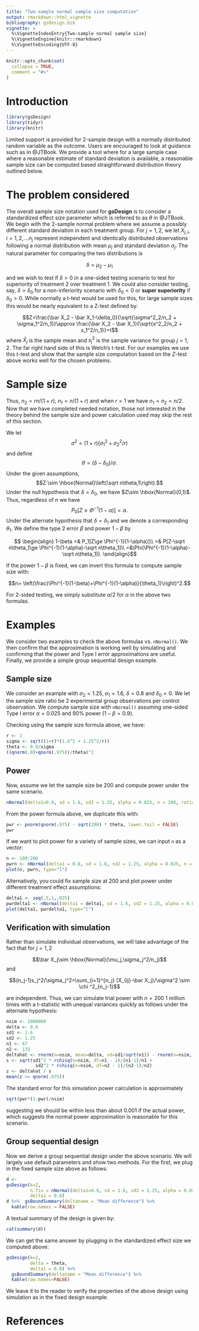 ---
title: "Two-sample normal sample size computation"
output: rmarkdown::html_vignette
bibliography: gsDesign.bib
vignette: >
  %\VignetteIndexEntry{Two-sample normal sample size}
  %\VignetteEngine{knitr::rmarkdown}
  %\VignetteEncoding{UTF-8}
---

```{r, include = FALSE}
knitr::opts_chunk$set(
  collapse = TRUE,
  comment = "#>"
)
```

# Introduction

```{r setup, echo=FALSE, message=FALSE, warning=FALSE}
library(gsDesign)
library(tidyr)
library(knitr)
```

Limited support is provided for 2-sample design with a normally distributed random variable as the outcome.
Users are encouraged to look at guidance such as in @JTBook.
We provide a tool where for a large sample case where a reasonable estimate of standard deviation is available, a reasonable sample size can be computed based straightforward distribution theory outlined below.

# The problem considered

The overall sample size notation used for **gsDesign** is to consider a standardized effect size parameter which is referred to as $\theta$ in @JTBook. 
We begin with the 2-sample normal problem where we assume a possibly different standard deviation in each treatment group. 
For $j=1,2$, we let $X_{j,i}$, $i=1,2,\ldots n_j$ represent independent and identically distributed observations following a normal distribution with mean $\mu_j$ and standard deviation $\sigma_j$.
The natural parameter for comparing the two distributions is 

$$\delta = \mu_2 - \mu_1$$

and we wish to test if $\delta > 0$ in a one-sided testing scenario to test for superiority of treatment 2 over treatment 1.
We could also consider testing, say, $\delta > \delta_0$ for a non-inferiority scenario with $\delta_0<0$ or **super superiority** if $\delta_0>0$.
While normally a t-test would be used for this, for large sample sizes this would be nearly equivalent to a Z-test defined by:

$$Z=\frac{\bar X_2 - \bar X_1-\delta_0}{\sqrt{\sigma^2_2/n_2 + \sigma_1^2/n_1}}\approx \frac{\bar X_2 - \bar X_1}{\sqrt{s^2_2/n_2 + s_1^2/n_1}}=t$$
where $\bar X_j$ is the sample mean and $s_j^2$ is the sample variance for group $j=1,2$.
The far right hand side of this is Welch's t-test.
For our examples we use this $t$-test and show that the sample size computation based on the $Z$-test above works well for the chosen problems.

# Sample size


Thus, $n_2=rn/(1+r)$, $n_1=n/(1+r)$ and when $r=1$ we have $n_1=n_2=n/2$.
Now that we have completed needed notation, those not interested in the theory behind the sample size and power calculation used may skip the rest of this section.


We let $$\sigma^2=(1+r)(\sigma_1^2+\sigma_2^2/r)$$
and define 
$$ \theta= (\delta -\delta_0)/\sigma.$$
Under the given assumptions, 
$$Z \sim \hbox{Normal}\left(\sqrt n\theta,1\right).$$
Under the null hypothesis that $\delta=\delta_0$, we have $Z\sim \hbox{Normal}(0,1)$.
Thus, regardless of $n$ we have
$$P_0[Z\ge \Phi^{-1}(1-\alpha)]=\alpha.$$ 
Under the alternate hypothesis that $\delta=\delta_1$ and we denote a corresponding $\theta_1$.
We define the type 2 error $\beta$ and power $1-\beta$ by

$$
\begin{align}
1-\beta =& P_1[Z\ge \Phi^{-1}(1-\alpha)]\\
=& P[Z-\sqrt n\theta_1\ge \Phi^{-1}(1-\alpha)-\sqrt n\theta_1]\\
=&\Phi(\Phi^{-1}(1-\alpha)-\sqrt n\theta_1)).
\end{align}$$ 

If the power $1-\beta$ is fixed, we can invert this formula to compute sample size with:

$$n= \left(\frac{\Phi^{-1}(1-\beta)+\Phi^{-1}(1-\alpha)}{\theta_1}\right)^2.$$

For 2-sided testing, we simply substitute $\alpha/2$ for $\alpha$ in the above two formulas.

# Examples

We consider two examples to check the above formulas vs. `nNormal()`.
We then confirm that the approximation is working well by simulating and confirming that the power and Type I error approximations are useful. 
Finally, we provide a simple group sequential design example.


## Sample size

We consider an example with $\sigma_2=1.25$, $\sigma_1=1.6$, $\delta=0.8$ and $\delta_0=0$.
We let the sample size ratio be 2 experimental group observations per control observation.
We compute sample size with `nNormal()` assuming one-sided Type I error $\alpha=0.025$ and 90% power ($1-\beta=0.9$).



Checking using the sample size formula above, we have:

```{r}
r <- 2
sigma <- sqrt((1+r)*(1.6^2 + 1.25^2/r)) 
theta <- 0.8/sigma
((qnorm(.9)+qnorm(.975))/theta)^2
```

## Power

Now, assume we let the sample size be 200 and compute power under the same scenario.

```{r}
nNormal(delta1=0.8, sd = 1.6, sd2 = 1.25, alpha = 0.025, n = 200, ratio = 2)
```

From the power formula above, we duplicate this with:

```{r}
pwr <- pnorm(qnorm(.975) - sqrt(200) * theta, lower.tail = FALSE)
pwr
```

If we want to plot power for a variety of sample sizes, we can input `n` as a vector:

```{r}
n <- 100:200
pwrn <- nNormal(delta1 = 0.8, sd = 1.6, sd2 = 1.25, alpha = 0.025, n = n, ratio = 2)
plot(n, pwrn, type="l")
```

Alternatively, you could fix sample size at 200 and plot power under different treatment effect assumptions:

```{r}
delta1 <- seq(.5,1,.025)
pwrdelta1 <- nNormal(delta1 = delta1, sd = 1.6, sd2 = 1.25, alpha = 0.025, n = 200, ratio = 2)
plot(delta1, pwrdelta1, type="l")
```


## Verification with simulation

Rather than simulate individual observations, we will take advantage of the fact that for $j=1,2$

$$\bar X_j\sim \hbox{Normal}(\mu_j,\sigma_j^2/n_j)$$
and 

$$(n_j-1)s_j^2/\sigma_j^2=\sum_{i=1}^{n_j} (X_{ij}-\bar X_j)/\sigma^2 \sim \chi ^2_{n_j-1}$$

are independent. 
Thus, we can simulate trial power with $n=200$ 1 million times with a t-statistic with unequal variances quickly as follows under the alternate hypothesis:

```{r}
nsim <- 1000000
delta <- 0.8
sd1 <- 1.6
sd2 <- 1.25
n1 <- 67
n2 <- 133
deltahat <- rnorm(n=nsim, mean=delta, sd=sd1/sqrt(n1)) - rnorm(n=nsim, mean=0, sd=sd2/sqrt(n2))
s <- sqrt(sd1^2 * rchisq(n=nsim, df=n1 - 1)/(n1-1)/n1 +
           sd2^2 * rchisq(n=nsim, df=n2 - 1)/(n2-1)/n2)
z <- deltahat / s
mean(z >= qnorm(.975))
```

The standard error for this simulation power calculation is approximately

```{r}
sqrt(pwr*(1-pwr)/nsim)
```
suggesting we should be within less than about 0.001 if the actual power, which suggests the normal power approximation is reasonable for this scenario.

## Group sequential design

Now we derive a group sequential design under the above scenario.
We will largely use default parameters and show two methods.
For the first, we plug in the fixed sample size above as follows:

```{r}
d <- 
gsDesign(k=2,
         n.fix = nNormal(delta1=0.8, sd = 1.6, sd2 = 1.25, alpha = 0.025, beta = .1, ratio = 2),
         delta1 = 0.8)
d %>%  gsBoundSummary(deltaname = "Mean difference") %>% 
  kable(row.names = FALSE)
```

A textual summary of the design is given by:

```{r,results='asis'}
cat(summary(d))
```


We can get the same answer by plugging in the standardized effect size we computed above:

```{r}
gsDesign(k=2,
         delta = theta,
         delta1 = 0.8) %>%
  gsBoundSummary(deltaname = "Mean difference") %>% 
  kable(row.names=FALSE)
```

We leave it to the reader to verify the properties of the above design using simulation as in the fixed design example.


# References
